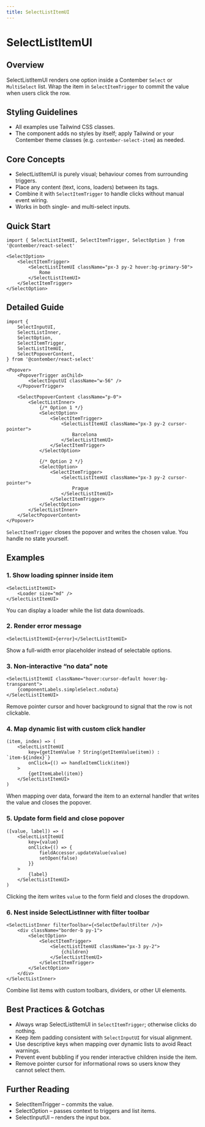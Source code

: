 ```yaml
---
title: SelectListItemUI
---
```


<!-- Edited by human: false -->
<!-- Examples count: 10 -->
<!-- Source examples: 0 -->
<!-- Playground examples: 0 -->
<!-- External examples: 10 -->
<!-- Import examples: 4 -->

# SelectListItemUI

## Overview
SelectListItemUI renders one option inside a Contember `Select` or `MultiSelect` list.
Wrap the item in `SelectItemTrigger` to commit the value when users click the row.

## Styling Guidelines
* All examples use Tailwind CSS classes.
* The component adds no styles by itself; apply Tailwind or your Contember theme classes (e.g. `contember-select-item`) as needed.

## Core Concepts
* SelectListItemUI is purely visual; behaviour comes from surrounding triggers.
* Place any content (text, icons, loaders) between its tags.
* Combine it with `SelectItemTrigger` to handle clicks without manual event wiring.
* Works in both single- and multi-select inputs.

## Quick Start
```tsx
import { SelectListItemUI, SelectItemTrigger, SelectOption } from '@contember/react-select'

<SelectOption>
	<SelectItemTrigger>
		<SelectListItemUI className="px-3 py-2 hover:bg-primary-50">
			Rome
		</SelectListItemUI>
	</SelectItemTrigger>
</SelectOption>
```

## Detailed Guide
```tsx
import {
	SelectInputUI,
	SelectListInner,
	SelectOption,
	SelectItemTrigger,
	SelectListItemUI,
	SelectPopoverContent,
} from '@contember/react-select'

<Popover>
	<PopoverTrigger asChild>
		<SelectInputUI className="w-56" />
	</PopoverTrigger>

	<SelectPopoverContent className="p-0">
		<SelectListInner>
			{/* Option 1 */}
			<SelectOption>
				<SelectItemTrigger>
					<SelectListItemUI className="px-3 py-2 cursor-pointer">
						Barcelona
					</SelectListItemUI>
				</SelectItemTrigger>
			</SelectOption>

			{/* Option 2 */}
			<SelectOption>
				<SelectItemTrigger>
					<SelectListItemUI className="px-3 py-2 cursor-pointer">
						Prague
					</SelectListItemUI>
				</SelectItemTrigger>
			</SelectOption>
		</SelectListInner>
	</SelectPopoverContent>
</Popover>
```
`SelectItemTrigger` closes the popover and writes the chosen value. You handle no state yourself.

## Examples
### 1. Show loading spinner inside item
```tsx
<SelectListItemUI>
	<Loader size="md" />
</SelectListItemUI>
```
You can display a loader while the list data downloads.

### 2. Render error message
```tsx
<SelectListItemUI>{error}</SelectListItemUI>
```
Show a full-width error placeholder instead of selectable options.

### 3. Non-interactive “no data” note
```tsx
<SelectListItemUI className="hover:cursor-default hover:bg-transparent">
	{componentLabels.simpleSelect.noData}
</SelectListItemUI>
```
Remove pointer cursor and hover background to signal that the row is not clickable.

### 4. Map dynamic list with custom click handler
```tsx
(item, index) => (
	<SelectListItemUI
		key={getItemValue ? String(getItemValue(item)) : `item-${index}`}
		onClick={() => handleItemClick(item)}
	>
		{getItemLabel(item)}
	</SelectListItemUI>
)
```
When mapping over data, forward the item to an external handler that writes the value and closes the popover.

### 5. Update form field and close popover
```tsx
([value, label]) => (
	<SelectListItemUI
		key={value}
		onClick={() => {
			fieldAccessor.updateValue(value)
			setOpen(false)
		}}
	>
		{label}
	</SelectListItemUI>
)
```
Clicking the item writes `value` to the form field and closes the dropdown.

### 6. Nest inside SelectListInner with filter toolbar
```tsx
<SelectListInner filterToolbar={<SelectDefaultFilter />}>
	<div className="border-b py-1">
		<SelectOption>
			<SelectItemTrigger>
				<SelectListItemUI className="px-3 py-2">
					{children}
				</SelectListItemUI>
			</SelectItemTrigger>
		</SelectOption>
	</div>
</SelectListInner>
```
Combine list items with custom toolbars, dividers, or other UI elements.

## Best Practices & Gotchas
* Always wrap SelectListItemUI in `SelectItemTrigger`; otherwise clicks do nothing.
* Keep item padding consistent with `SelectInputUI` for visual alignment.
* Use descriptive keys when mapping over dynamic lists to avoid React warnings.
* Prevent event bubbling if you render interactive children inside the item.
* Remove pointer cursor for informational rows so users know they cannot select them.

## Further Reading
* SelectItemTrigger – commits the value.
* SelectOption – passes context to triggers and list items.
* SelectInputUI – renders the input box.

<!-- End of Generated Documentation -->
